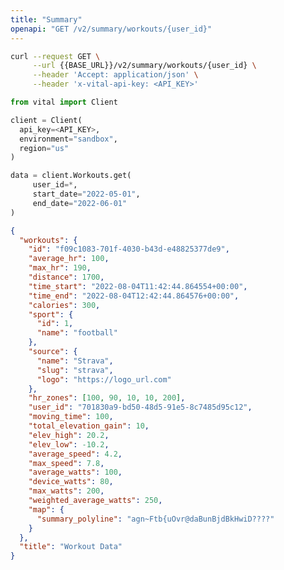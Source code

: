 ```yaml
---
title: "Summary"
openapi: "GET /v2/summary/workouts/{user_id}"
---
```


<RequestExample>

```bash Shell
curl --request GET \
     --url {{BASE_URL}}/v2/summary/workouts/{user_id} \
     --header 'Accept: application/json' \
     --header 'x-vital-api-key: <API_KEY>'
```

```python Python
from vital import Client

client = Client(
  api_key=<API_KEY>,
  environment="sandbox",
  region="us"
)

data = client.Workouts.get(
     user_id=*,
     start_date="2022-05-01",
     end_date="2022-06-01"
)
```

</RequestExample>

<ResponseExample>

```json Response
{
  "workouts": {
    "id": "f09c1083-701f-4030-b43d-e48825377de9",
    "average_hr": 100,
    "max_hr": 190,
    "distance": 1700,
    "time_start": "2022-08-04T11:42:44.864554+00:00",
    "time_end": "2022-08-04T12:42:44.864576+00:00",
    "calories": 300,
    "sport": {
      "id": 1,
      "name": "football"
    },
    "source": {
      "name": "Strava",
      "slug": "strava",
      "logo": "https://logo_url.com"
    },
    "hr_zones": [100, 90, 10, 10, 200],
    "user_id": "701830a9-bd50-48d5-91e5-8c7485d95c12",
    "moving_time": 100,
    "total_elevation_gain": 10,
    "elev_high": 20.2,
    "elev_low": -10.2,
    "average_speed": 4.2,
    "max_speed": 7.8,
    "average_watts": 100,
    "device_watts": 80,
    "max_watts": 200,
    "weighted_average_watts": 250,
    "map": {
      "summary_polyline": "agn~Ftb{uOvr@daBunBjdBkHwiD????"
    }
  },
  "title": "Workout Data"
}
```

</ResponseExample>
